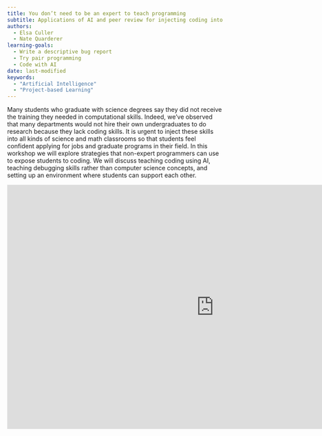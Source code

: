 ```yaml
---
title: You don’t need to be an expert to teach programming
subtitle: Applications of AI and peer review for injecting coding into your classroom
authors:
  - Elsa Culler
  - Nate Quarderer
learning-goals:
  - Write a descriptive bug report
  - Try pair programming
  - Code with AI
date: last-modified
keywords:
  - "Artificial Intelligence"
  - "Project-based Learning"
---
```


Many students who graduate with science degrees say they did not receive the training they needed in computational skills. Indeed, we’ve observed that many departments would not hire their own undergraduates to do research because they lack coding skills. It is urgent to inject these skills into all kinds of science and math classrooms so that students feel confident applying for jobs and graduate programs in their field. In this workshop we will explore strategies that non-expert programmers can use to expose students to coding. We will discuss teaching coding using AI, teaching debugging skills rather than computer science concepts, and setting up an environment where students can support each other.

<iframe src="https://docs.google.com/presentation/d/e/2PACX-1vSQRSFyV-3nP86eYikLO-RTNAytvl7Yv1mAfdOCj6yfc8ABntYEen8esdJ-x4TRO0MDwTeYhlPAHQ9q/embed?start=false&loop=false&delayms=60000" frameborder="0" width="960" height="569" allowfullscreen="true" mozallowfullscreen="true" webkitallowfullscreen="true"></iframe>